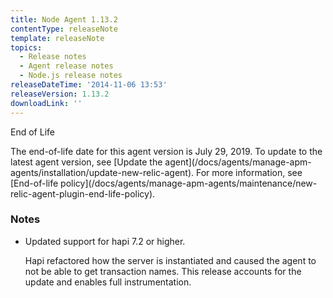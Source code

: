 ```yaml
---
title: Node Agent 1.13.2
contentType: releaseNote
template: releaseNote
topics:
  - Release notes
  - Agent release notes
  - Node.js release notes
releaseDateTime: '2014-11-06 13:53'
releaseVersion: 1.13.2
downloadLink: ''
---
```


End of Life

<Callout variant="important">
  The end-of-life date for this agent version is July 29, 2019. To update to the latest agent version, see [Update the agent](/docs/agents/manage-apm-agents/installation/update-new-relic-agent). For more information, see [End-of-life policy](/docs/agents/manage-apm-agents/maintenance/new-relic-agent-plugin-end-life-policy).
</Callout>

### Notes

* Updated support for hapi 7.2 or higher.

  Hapi refactored how the server is instantiated and caused the agent to not be able to get transaction names. This release accounts for the update and enables full instrumentation.
